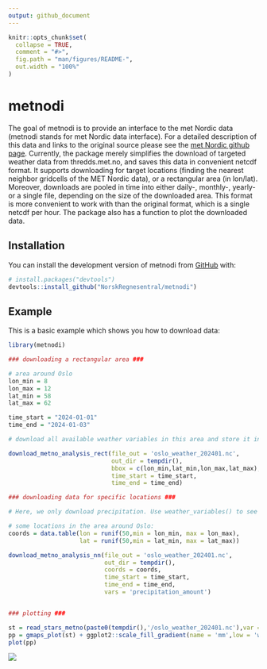 ```yaml
---
output: github_document
---
```


<!-- README.md is generated from README.Rmd. Please edit that file -->

```r
knitr::opts_chunk$set(
  collapse = TRUE,
  comment = "#>",
  fig.path = "man/figures/README-",
  out.width = "100%"
)
```

# metnodi

<!-- badges: start -->
<!-- badges: end -->

The goal of metnodi is to provide an interface to the met Nordic data (metnodi stands for met Nordic data interface).
For a detailed description of this data and links to the original source please see the [met Nordic github page](https://github.com/metno/NWPdocs/wiki).
Currently, the package merely simplifies the download of targeted weather data from thredds.met.no, and saves this data in convenient netcdf format.
It supports downloading for target locations (finding the nearest neighbor gridcells of the MET Nordic data), or a rectangular area (in lon/lat).
Moreover, downloads are pooled in time into either daily-, monthly-, yearly- or a single file, depending on the size of the downloaded area. This format is more convenient to work with than the original format, which is a single netcdf per hour. The package also has a function to plot the downloaded data.


## Installation

You can install the development version of metnodi from [GitHub](https://github.com/) with:

``` r
# install.packages("devtools")
devtools::install_github("NorskRegnesentral/metnodi")
```

## Example

This is a basic example which shows you how to download data:

```r
library(metnodi)

### downloading a rectangular area ###

# area around Oslo
lon_min = 8
lon_max = 12
lat_min = 58
lat_max = 62

time_start = "2024-01-01"
time_end = "2024-01-03"

# download all available weather variables in this area and store it in a temporary file:

download_metno_analysis_rect(file_out = 'oslo_weather_202401.nc', 
                             out_dir = tempdir(),
                             bbox = c(lon_min,lat_min,lon_max,lat_max),
                             time_start = time_start,
                             time_end = time_end)

### downloading data for specific locations ###

# Here, we only download precipitation. Use weather_variables() to see the names of all available weather variables 

# some locations in the area around Oslo:
coords = data.table(lon = runif(50,min = lon_min, max = lon_max),
                    lat = runif(50,min = lat_min, max = lat_max))

download_metno_analysis_nn(file_out = 'oslo_weather_202401.nc', 
                           out_dir = tempdir(),
                           coords = coords,
                           time_start = time_start,
                           time_end = time_end,
                           vars = 'precipitation_amount')


### plotting ###

st = read_stars_metno(paste0(tempdir(),'/oslo_weather_202401.nc'),var = 'precipitation_amount')
pp = gmaps_plot(st) + ggplot2::scale_fill_gradient(name = 'mm',low = 'white',high = 'blue')
plot(pp)
```
![](https://github.com/NorskRegnesentral/metnodi/blob/master/example_plot.png)

